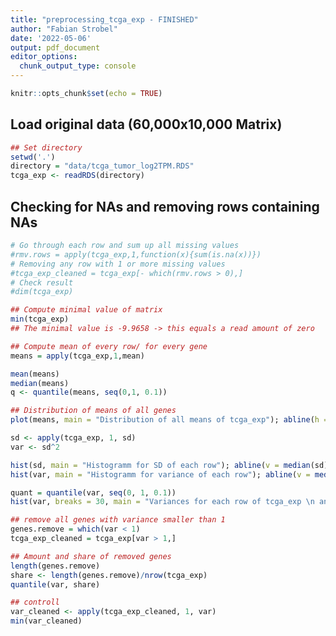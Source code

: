 ```yaml
---
title: "preprocessing_tcga_exp - FINISHED"
author: "Fabian Strobel"
date: '2022-05-06'
output: pdf_document
editor_options: 
  chunk_output_type: console
---
```


```r
knitr::opts_chunk$set(echo = TRUE)
```

## Load original data (60,000x10,000 Matrix)
```r
## Set directory
setwd('.')
directory = "data/tcga_tumor_log2TPM.RDS"
tcga_exp <- readRDS(directory)
```

## Checking for NAs and removing rows containing NAs
```r
# Go through each row and sum up all missing values
#rmv.rows = apply(tcga_exp,1,function(x){sum(is.na(x))})
# Removing any row with 1 or more missing values
#tcga_exp_cleaned = tcga_exp[- which(rmv.rows > 0),]
# Check result
#dim(tcga_exp)
```


```r
## Compute minimal value of matrix
min(tcga_exp)
## The minimal value is -9.9658 -> this equals a read amount of zero

## Compute mean of every row/ for every gene
means = apply(tcga_exp,1,mean)

mean(means)
median(means)
q <- quantile(means, seq(0,1, 0.1))

## Distribution of means of all genes
plot(means, main = "Distribution of all means of tcga_exp"); abline(h = c(q), col="red", lty = 2)
```


```r
sd <- apply(tcga_exp, 1, sd)
var <- sd^2

hist(sd, main = "Histogramm for SD of each row"); abline(v = median(sd), col = "red")
hist(var, main = "Histogramm for variance of each row"); abline(v = median(var), col = "red")

quant = quantile(var, seq(0, 1, 0.1)) 
hist(var, breaks = 30, main = "Variances for each row of tcga_exp \n and quantiles in 10 % steps"); abline(v = quant, col = "red", lty = 2)

## remove all genes with variance smaller than 1
genes.remove = which(var < 1)
tcga_exp_cleaned = tcga_exp[var > 1,]

## Amount and share of removed genes
length(genes.remove)
share <- length(genes.remove)/nrow(tcga_exp)
quantile(var, share)

## controll
var_cleaned <- apply(tcga_exp_cleaned, 1, var)
min(var_cleaned)
```

